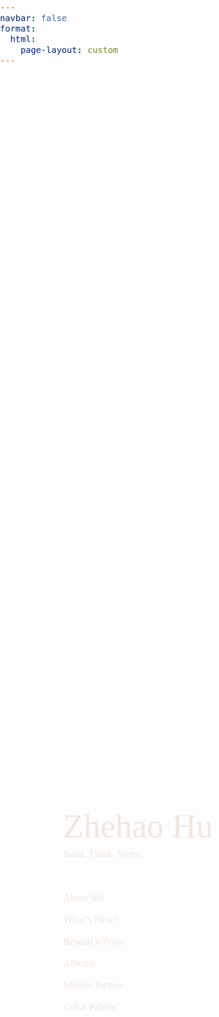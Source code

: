 ```yaml
---
navbar: false

format: 
  html:
    page-layout: custom
---
```


<style>
body, html {
    font-family: 'Times New Roman';
    color: #F2E6DF;
    height: 100%;
    margin: 0;
    padding: 0;
    font-size: 1.2rem;
}
a {
    position: relative;
    display: inline-block;
    color: #F2E6DF;
    text-decoration: none;
}

a::after {
    content: '';
    position: absolute;
    width: 100%;
    height: 2px;
    bottom: 0;
    left: 0;
    background-color: #F2E6DF;
    transform-origin: bottom left;
    transform: scaleX(0);
    transition: transform 0.4s cubic-bezier(0.65, 0, 0.35, 1);
}

a:hover::after {
    transform-origin: bottom left;
    transform: scaleX(1);
}
</style>

<div style="
  height: 100vh;
  width: 100%;
  background-image: url('./assets/images/red-plane.jpg');
  background-size: cover;
  background-position: center;
  background-repeat: no-repeat;
  display: flex;
  flex-direction: column;
  justify-content: center;
">

  <div style="
    flex: 1;
    display: flex;
    justify-content: center;
    align-items: center;
  ">
  
  <div style="
  width: 65%; 
  display: flex;
  justify-content: space-between;
  ">
  
<!-- Left part -->
<div style="width: 100%;">
  <span style="font-size:4rem;line-height:0.7">Zhehao Hu</span>

  <span style="font-size:1.2rem">Read. Think. Write.</span>

  <br>

[Abour Me](/about.qmd)

[What's New?](/news.qmd)

[Research Posts](/biology-research/index.qmd)

[Albums](/gallery/gallery.qmd)

[Motion Picture](/gallery/motion-pictures.qmd)

[Color Palette](/photography/color_palette.qmd)

[](https://zzzhehao.github.com) <!-- Place holder to prevent list expand -->

  <br><br><br>
</div>
    
  <!-- Right part  -->
  <!-- <div style="width: 60%;">

  </div>  -->
  
</div>
</div>
  
  <!-- footer -->
  <footer style="
    padding: 10px 20px 10px 0;
    text-align: right;
    font-family: 'Arial';
    color: #F2E6DF;
    width: 100%;
    font-size: 0.7rem;
  ">
    <p style="margin: 0;">© 2024 Zhehao Hu. Source code available at <a href="https://github.com/zzzhehao/zzzhehao.github.io"><span style="text-decoration: underline;">github.com</span></a>.</p>
  </footer>
</div>